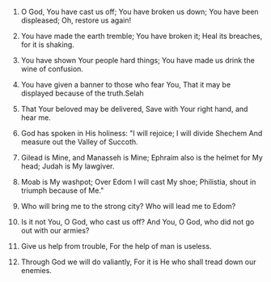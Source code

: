 
1. O God, You have cast us off; You have broken us down; You have been displeased; Oh, restore us again!

2. You have made the earth tremble; You have broken it; Heal its breaches, for it is shaking.

3. You have shown Your people hard things; You have made us drink the wine of confusion.

4. You have given a banner to those who fear You, That it may be displayed because of the truth.Selah

5. That Your beloved may be delivered, Save with Your right hand, and hear me.

6. God has spoken in His holiness: "I will rejoice; I will divide Shechem And measure out the Valley of Succoth.

7. Gilead is Mine, and Manasseh is Mine; Ephraim also is the helmet for My head; Judah is My lawgiver.

8. Moab is My washpot; Over Edom I will cast My shoe; Philistia, shout in triumph because of Me."

9. Who will bring me to the strong city? Who will lead me to Edom?

10. Is it not You, O God, who cast us off? And You, O God, who did not go out with our armies?

11. Give us help from trouble, For the help of man is useless.

12. Through God we will do valiantly, For it is He who shall tread down our enemies.


